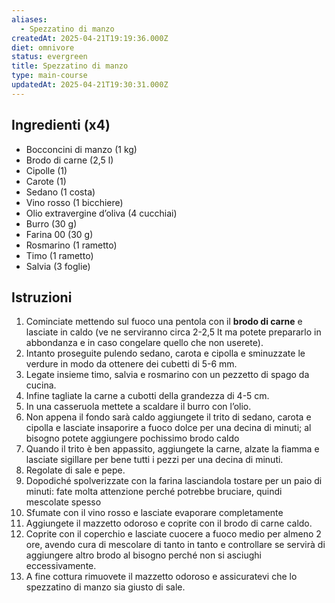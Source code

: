 ```yaml
---
aliases:
  - Spezzatino di manzo
createdAt: 2025-04-21T19:19:36.000Z
diet: omnivore
status: evergreen
title: Spezzatino di manzo
type: main-course
updatedAt: 2025-04-21T19:30:31.000Z
---
```

## Ingredienti (x4)

- Bocconcini di manzo (1 kg)
- Brodo di carne (2,5 l)
- Cipolle (1)
- Carote (1)
- Sedano (1 costa)
- Vino rosso (1 bicchiere)
- Olio extravergine d’oliva (4 cucchiai)
- Burro (30 g)
- Farina 00 (30 g)
- Rosmarino (1 rametto)
- Timo (1 rametto)
- Salvia (3 foglie)

## Istruzioni

1. Cominciate mettendo sul fuoco una pentola con il **brodo di carne** e lasciate in caldo (ve ne serviranno circa 2-2,5 lt ma potete prepararlo in abbondanza e in caso congelare quello che non userete).
2. Intanto proseguite pulendo sedano, carota e cipolla e sminuzzate le verdure in modo da ottenere dei cubetti di 5-6 mm.
3. Legate insieme timo, salvia e rosmarino con un pezzetto di spago da cucina.
4. Infine tagliate la carne a cubotti della grandezza di 4-5 cm.
5. In una casseruola mettete a scaldare il burro con l’olio.
6. Non appena il fondo sarà caldo aggiungete il trito di sedano, carota e cipolla e lasciate insaporire a fuoco dolce per una decina di minuti; al bisogno potete aggiungere pochissimo brodo caldo
7. Quando il trito è ben appassito, aggiungete la carne, alzate la fiamma e lasciate sigillare per bene tutti i pezzi per una decina di minuti.
8. Regolate di sale e pepe.
9. Dopodiché spolverizzate con la farina lasciandola tostare per un paio di minuti: fate molta attenzione perché potrebbe bruciare, quindi mescolate spesso
10. Sfumate con il vino rosso e lasciate evaporare completamente
11. Aggiungete il mazzetto odoroso e coprite con il brodo di carne caldo.
12. Coprite con il coperchio e lasciate cuocere a fuoco medio per almeno 2 ore, avendo cura di mescolare di tanto in tanto e controllare se servirà di aggiungere altro brodo al bisogno perché non si asciughi eccessivamente.
13. A fine cottura rimuovete il mazzetto odoroso e assicuratevi che lo spezzatino di manzo sia giusto di sale.
